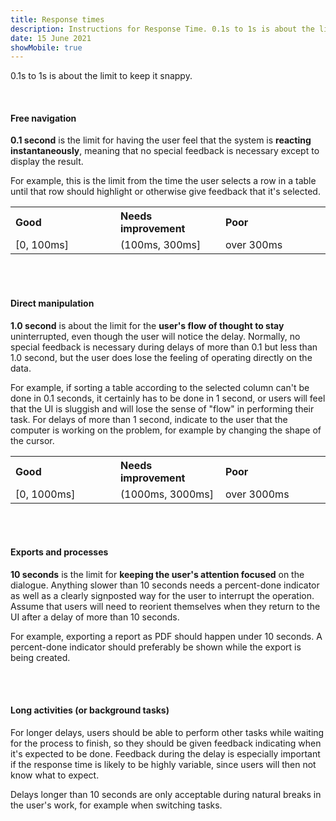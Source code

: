 ```yaml
---
title: Response times
description: Instructions for Response Time. 0.1s to 1s is about the limit to keep it snappy.
date: 15 June 2021
showMobile: true
---
```


0.1s to 1s is about the limit to keep it snappy.

<br />

#### Free navigation

**0.1 second** is the limit for having the user feel that the system is **reacting instantaneously**, meaning that no special feedback is necessary except to display the result.

For example, this is the limit from the time the user selects a row in a table until that row should highlight or otherwise give feedback that it's selected.

<table style="width: 100%">
  <tbody>
    <tr>
      <th style="width:33%; text-align: left;">Good</th>
      <th style="width:33%; text-align: left;">Needs improvement</th>
      <th style="width:33%; text-align: left;">Poor</th>
    </tr>
    <tr style="vertical-align: top">
      <td>[0, 100ms]</td>
      <td>(100ms, 300ms]</td>
      <td>over 300ms</td>
    </tr>
  </tbody>
</table>

<br />
<br />

#### Direct manipulation

**1.0 second** is about the limit for the **user's flow of thought
to stay** uninterrupted, even though the user will notice the delay.
Normally, no special feedback is necessary during delays of more
than 0.1 but less than 1.0 second, but the user does lose the
feeling of operating directly on the data.

For example, if sorting a table according to the selected column can't be done in 0.1 seconds, it certainly has to be done in 1 second, or users will feel that the UI is sluggish and will lose the sense of "flow" in performing their task. For delays of more than 1 second, indicate to the user that the computer is working on the problem, for example by changing the shape of the cursor.


<table style="width: 100%">
  <tbody>
    <tr>
      <th style="width:33%; text-align: left;">Good</th>
      <th style="width:33%; text-align: left;">Needs improvement</th>
      <th style="width:33%; text-align: left;">Poor</th>
    </tr>
    <tr style="vertical-align: top">
      <td>[0, 1000ms]</td>
      <td>(1000ms, 3000ms]</td>
      <td>over 3000ms</td>
    </tr>
  </tbody>
</table>


<br />
<br />

#### Exports and processes

**10 seconds** is the limit for **keeping the user's attention focused** on the dialogue. Anything slower than 10 seconds needs a percent-done indicator as well as a clearly signposted way for the user to interrupt the operation. Assume that users will need to reorient themselves when they return to the UI after a delay of more than 10 seconds.

For example, exporting a report as PDF should happen under 10 seconds. A percent-done indicator should preferably be shown while the export is being created.

<br />
<br />

#### Long activities (or background tasks)

For longer delays, users should be able to perform other tasks while waiting for the process to finish, so they should be given feedback indicating when it's expected to be done. Feedback during the delay is especially important if the response time is likely to be highly variable, since users will then not know what to expect.

Delays longer than 10 seconds are only acceptable during natural breaks in the user's work, for example when switching tasks.
